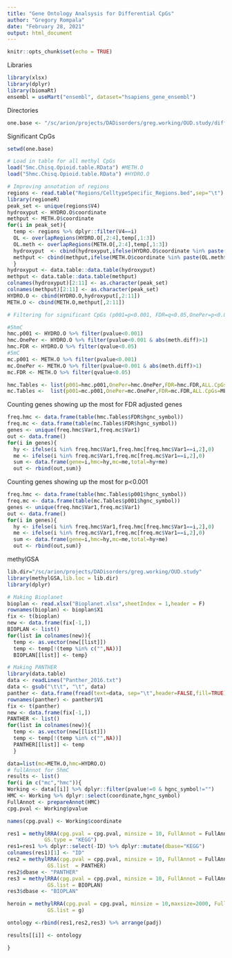---
title: "Gene Ontology Analsysis for Differential CpGs"
author: "Gregory Rompala"
date: "February 28, 2021"
output: html_document
---

```{r setup, include=FALSE}
knitr::opts_chunk$set(echo = TRUE)
```


Libraries
```{r,message=FALSE}
library(xlsx)
library(dplyr)
library(biomaRt)
ensembl = useMart("ensembl", dataset="hsapiens_gene_ensembl")

```

Directories
```{r}
one.base <- "/sc/arion/projects/DADisorders/greg.working/OUD.study/diffanalysis"
```


Significant CpGs
```{r,message=FALSE}
setwd(one.base)

# Load in table for all methyl CpGs
load("5mc.Chisq.Opioid.table.RData") #METH.O
load("5hmc.Chisq.Opioid.table.RData") #HYDRO.O

# Improving annotation of regions
regions <- read.table("Regions/CelltypeSpecific_Regions.bed",sep="\t")
library(regioneR)
peak_set <- unique(regions$V4)
hydroxyput <- HYDRO.O$coordinate
methput <- METH.O$coordinate
for(i in peak_set){
  temp <- regions %>% dplyr::filter(V4==i)
  OL <- overlapRegions(HYDRO.O[,2:4],temp[,1:3])
  OL.meth <- overlapRegions(METH.O[,2:4],temp[,1:3])
  hydroxyput  <- cbind(hydroxyput,ifelse(HYDRO.O$coordinate %in% paste(OL$chr,OL$startA,sep="."),"1","0"))
  methput <- cbind(methput,ifelse(METH.O$coordinate %in% paste(OL.meth$chr,OL.meth$startA,sep="."),"1","0"))
  }
hydroxyput <- data.table::data.table(hydroxyput)
methput <- data.table::data.table(methput)
colnames(hydroxyput)[2:11] <- as.character(peak_set)
colnames(methput)[2:11] <- as.character(peak_set)
HYDRO.O <- cbind(HYDRO.O,hydroxyput[,2:11])
METH.O <- cbind(METH.O,methput[,2:11])

# Filtering for significant CpGs (p001=p<0.001, FDR=q<0.05,OnePer=p<0.001+1%effect size)

#5hmC
hmc.p001 <- HYDRO.O %>% filter(pvalue<0.001)
hmc.OnePer <- HYDRO.O %>% filter(pvalue<0.001 & abs(meth.diff)>1)
hmc.FDR <- HYDRO.O %>% filter(qvalue<0.05)
#5mC
mc.p001 <- METH.O %>% filter(pvalue<0.001)
mc.OnePer <- METH.O %>% filter(pvalue<0.001 & abs(meth.diff)>1)
mc.FDR <- METH.O %>% filter(qvalue<0.05)

hmc.Tables <- list(p001=hmc.p001,OnePer=hmc.OnePer,FDR=hmc.FDR,ALL.CpGs=HYDRO.O)
mc.Tables <-  list(p001=mc.p001,OnePer=mc.OnePer,FDR=mc.FDR,ALL.CpGs=METH.O)
```

Counting genes showing up the most for FDR adjusted genes
```{r}
freq.hmc <- data.frame(table(hmc.Tables$FDR$hgnc_symbol))
freq.mc <- data.frame(table(mc.Tables$FDR$hgnc_symbol))
genes <- unique(freq.hmc$Var1,freq.mc$Var1)
out <- data.frame()
for(i in genes){
  hy <- ifelse(i %in% freq.hmc$Var1,freq.hmc[freq.hmc$Var1==i,2],0)
  me <- ifelse(i %in% freq.mc$Var1,freq.mc[freq.mc$Var1==i,2],0)
  sum <- data.frame(gene=i,hmc=hy,mc=me,total=hy+me)
  out <- rbind(out,sum)}
```

Counting genes showing up the most for p<0.001
```{r}
freq.hmc <- data.frame(table(hmc.Tables$p001$hgnc_symbol))
freq.mc <- data.frame(table(mc.Tables$p001$hgnc_symbol))
genes <- unique(freq.hmc$Var1,freq.mc$Var1)
out <- data.frame()
for(i in genes){
  hy <- ifelse(i %in% freq.hmc$Var1,freq.hmc[freq.hmc$Var1==i,2],0)
  me <- ifelse(i %in% freq.mc$Var1,freq.mc[freq.mc$Var1==i,2],0)
  sum <- data.frame(gene=i,hmc=hy,mc=me,total=hy+me)
  out <- rbind(out,sum)}
```



methylGSA
```{r}
lib.dir="/sc/arion/projects/DADisorders/greg.working/OUD.study"
library(methylGSA,lib.loc = lib.dir)
library(dplyr)

# Making Bioplanet
bioplan <- read.xlsx("Bioplanet.xlsx",sheetIndex = 1,header = F)
rownames(bioplan) <- bioplan$X1
fix <- t(bioplan)
new <- data.frame(fix[-1,])
BIOPLAN <- list()
for(list in colnames(new)){
  temp <- as.vector(new[[list]])
  temp <- temp[!(temp %in% c("",NA))]
  BIOPLAN[[list]] <- temp}

# Making PANTHER
library(data.table)
data <- readLines("Panther_2016.txt")
data <- gsub("\t\t", "\t", data)
panther <- data.frame(fread(text=data, sep="\t",header=FALSE,fill=TRUE))
rownames(panther) <- panther$V1
fix <- t(panther)
new <- data.frame(fix[-1,])
PANTHER <- list()
for(list in colnames(new)){
  temp <- as.vector(new[[list]])
  temp <- temp[!(temp %in% c("",NA))]
  PANTHER[[list]] <- temp
  }

data=list(mc=METH.O,hmc=HYDRO.O)
# fullAnnot for 5hmC
results <- list()
for(i in c("mc","hmc")){
Working <- data[[i]] %>% dplyr::filter(pvalue!=0 & hgnc_symbol!="")
HMC <- Working %>% dplyr::select(coordinate,hgnc_symbol)
FullAnnot <- prepareAnnot(HMC)
cpg.pval <- Working$pvalue

names(cpg.pval) <- Working$coordinate

res1 = methylRRA(cpg.pval = cpg.pval, minsize = 10, FullAnnot = FullAnnot,
            GS.type = "KEGG")
res1=res1 %>% dplyr::select(-ID) %>% dplyr::mutate(dbase="KEGG")
colnames(res1)[1] <- "ID"
res2 = methylRRA(cpg.pval = cpg.pval, minsize = 10, FullAnnot = FullAnnot,
             GS.list  = PANTHER)
res2$dbase <- "PANTHER"
res3 = methylRRA(cpg.pval = cpg.pval, minsize = 10, FullAnnot = FullAnnot,
             GS.list = BIOPLAN)
res3$dbase <- "BIOPLAN"

heroin = methylRRA(cpg.pval = cpg.pval, minsize = 10,maxsize=2000, FullAnnot = FullAnnot,
             GS.list = g)

ontology <-rbind(res1,res2,res3) %>% arrange(padj)

results[[i]] <- ontology

}
```